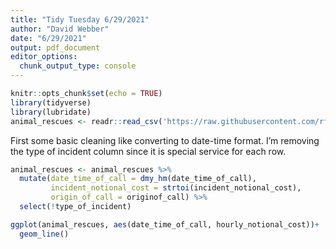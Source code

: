 ```yaml
---
title: "Tidy Tuesday 6/29/2021"
author: "David Webber"
date: "6/29/2021"
output: pdf_document
editor_options: 
  chunk_output_type: console
---
```


```r
knitr::opts_chunk$set(echo = TRUE)
library(tidyverse)
library(lubridate)
animal_rescues <- readr::read_csv('https://raw.githubusercontent.com/rfordatascience/tidytuesday/master/data/2021/2021-06-29/animal_rescues.csv')
```


First some basic cleaning like converting to date-time format. I'm removing the type of incident column since it is special service for each row.

```r
animal_rescues <- animal_rescues %>%
  mutate(date_time_of_call = dmy_hm(date_time_of_call),
         incident_notional_cost = strtoi(incident_notional_cost),
         origin_of_call = originof_call) %>%
  select(!type_of_incident)
```

```r
ggplot(animal_rescues, aes(date_time_of_call, hourly_notional_cost))+
  geom_line()
```

